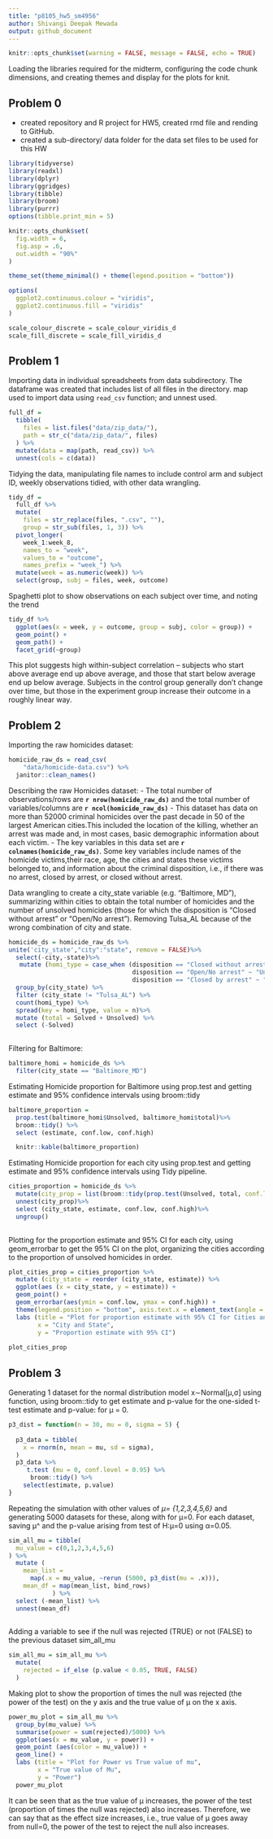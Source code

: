 ```yaml
---
title: "p8105_hw5_sm4956"
author: Shivangi Deepak Mewada
output: github_document
---
```


```r
knitr::opts_chunk$set(warning = FALSE, message = FALSE, echo = TRUE)
```
Loading the libraries required for the midterm, configuring the code chunk dimensions, and creating themes and display for the plots for knit.


## Problem 0
* created repository and R project for HW5, created rmd file and rending to GitHub. 
* created a sub-directory/ data folder for the data set files to be used for this HW

```r
library(tidyverse)
library(readxl)
library(dplyr)
library(ggridges)
library(tibble)
library(broom)
library(purrr)
options(tibble.print_min = 5)

knitr::opts_chunk$set(
  fig.width = 6,
  fig.asp = .6,
  out.width = "90%"
)

theme_set(theme_minimal() + theme(legend.position = "bottom"))

options(
  ggplot2.continuous.colour = "viridis",
  ggplot2.continuous.fill = "viridis"
)

scale_colour_discrete = scale_colour_viridis_d
scale_fill_discrete = scale_fill_viridis_d
```

## Problem 1

Importing data in individual spreadsheets from data subdirectory. The dataframe was created that includes list of all files in the directory. map used to import data using `read_csv` function; and unnest used.
```r
full_df = 
  tibble(
    files = list.files("data/zip_data/"),
    path = str_c("data/zip_data/", files)
  ) %>% 
  mutate(data = map(path, read_csv)) %>% 
  unnest(cols = c(data))
```

Tidying the data, manipulating file names to include control arm and subject ID, weekly observations tidied, with other data wrangling.
```r
tidy_df = 
  full_df %>% 
  mutate(
    files = str_replace(files, ".csv", ""),
    group = str_sub(files, 1, 3)) %>% 
  pivot_longer(
    week_1:week_8,
    names_to = "week",
    values_to = "outcome",
    names_prefix = "week_") %>% 
  mutate(week = as.numeric(week)) %>% 
  select(group, subj = files, week, outcome)
```

Spaghetti plot to show observations on each subject over time, and noting the trend
```r
tidy_df %>% 
  ggplot(aes(x = week, y = outcome, group = subj, color = group)) + 
  geom_point() + 
  geom_path() + 
  facet_grid(~group)
```

This plot suggests high within-subject correlation -- subjects who start above average end up above average, and those that start below average end up below average. Subjects in the control group generally don't change over time, but those in the experiment group increase their outcome in a roughly linear way. 

## Problem 2
Importing the raw homicides dataset:
```r
homicide_raw_ds = read_csv(
    "data/homicide-data.csv") %>%
  janitor::clean_names()
```
Describing the raw Homicides dataset:
- The total number of observations/rows are **`r nrow(homicide_raw_ds)`** and the total number of variables/columns are **`r ncol(homicide_raw_ds)`**
- This dataset has data on more than 52000 criminal homicides over the past decade in 50 of the largest American cities.This  included the location of the killing, whether an arrest was made and, in most cases, basic demographic information about each victim.
- The key variables in this data set are **`r colnames(homicide_raw_ds)`**. Some key variables include names of the homicide victims,their race, age, the cities and states these victims belonged to, and information about the criminal disposition, i.e., if there was no arrest, closed by arrest, or closed without arrest.

Data wrangling to create a city_state variable (e.g. “Baltimore, MD”), summarizing within cities to obtain the total number of homicides and the number of unsolved homicides (those for which the disposition is “Closed without arrest” or “Open/No arrest”).
Removing Tulsa_AL because of the wrong combination of city and state.
```r
homicide_ds = homicide_raw_ds %>%
unite('city_state',"city":"state", remove = FALSE)%>%
  select(-city,-state)%>%
   mutate (homi_type = case_when (disposition == "Closed without arrest" ~ "Unsolved", 
                                  disposition == "Open/No arrest" ~ "Unsolved", 
                                  disposition == "Closed by arrest" ~ "Solved" )) %>%
  group_by(city_state) %>%
  filter (city_state != "Tulsa_AL") %>%
  count(homi_type) %>%
  spread(key = homi_type, value = n)%>%
  mutate (total = Solved + Unsolved) %>%
  select (-Solved)
  
```

Filtering for Baltimore:
```r
baltimore_homi = homicide_ds %>%
  filter(city_state == "Baltimore_MD")
```

Estimating Homicide proportion for Baltimore using prop.test and getting estimate and 95% confidence intervals using broom::tidy
```r
baltimore_proportion = 
  prop.test(baltimore_homi$Unsolved, baltimore_homi$total)%>%
  broom::tidy() %>%
  select (estimate, conf.low, conf.high)

  knitr::kable(baltimore_proportion)
```

Estimating Homicide proportion for each city using prop.test and getting estimate and 95% confidence intervals using Tidy pipeline. 
```r
cities_proportion = homicide_ds %>%
  mutate(city_prop = list(broom::tidy(prop.test(Unsolved, total, conf.level=0.95)))) %>%
  unnest(city_prop)%>%
  select (city_state, estimate, conf.low, conf.high)%>%
  ungroup()
 
```

Plotting for the proportion estimate and 95% CI for each city, using geom_errorbar to get the 95% CI on the plot, organizing the cities according to the proportion of unsolved homicides in order.
```r
plot_cities_prop = cities_proportion %>%
  mutate (city_state = reorder (city_state, estimate)) %>%
  ggplot(aes (x = city_state, y = estimate)) + 
  geom_point() + 
  geom_errorbar(aes(ymin = conf.low, ymax = conf.high)) + 
  theme(legend.position = "bottom", axis.text.x = element_text(angle = 60, hjust = 1)) + 
  labs (title = "Plot for proportion estimate with 95% CI for Cities and states",
        x = "City and State",
        y = "Proportion estimate with 95% CI")
  
plot_cities_prop
```

## Problem 3
Generating 1 dataset for the normal distribution model x∼Normal[μ,σ] using function, using broom::tidy to get estimate and p-value for the one-sided t-test estimate and p-value: for μ = 0.
```r
p3_dist = function(n = 30, mu = 0, sigma = 5) {
  
  p3_data = tibble(
    x = rnorm(n, mean = mu, sd = sigma),
  )
  p3_data %>%
     t.test (mu = 0, conf.level = 0.95) %>%
      broom::tidy() %>%
    select(estimate, p.value)
}

```

Repeating the simulation with other values of *μ= {1,2,3,4,5,6}* and generating 5000 datasets for these, along with for μ=0. For each dataset, saving μ^ and the p-value arising from test of H:μ=0 using α=0.05.
```r
sim_all_mu = tibble(
  mu_value = c(0,1,2,3,4,5,6)
) %>%
  mutate (
    mean_list =
      map(.x = mu_value, ~rerun (5000, p3_dist(mu = .x))),
    mean_df = map(mean_list, bind_rows)
            ) %>%
  select (-mean_list) %>%
  unnest(mean_df) 
  
```

Adding a variable to see if the null was rejected (TRUE) or not (FALSE) to the previous dataset sim_all_mu
```r
sim_all_mu = sim_all_mu %>%
  mutate(
    rejected = if_else (p.value < 0.05, TRUE, FALSE)
  )
```

Making plot to show the proportion of times the null was rejected (the power of the test) on the y axis and the true value of μ on the x axis.
```r
power_mu_plot = sim_all_mu %>%
  group_by(mu_value) %>%
  summarise(power = sum(rejected)/5000) %>%
  ggplot(aes(x = mu_value, y = power)) +
  geom_point (aes(color = mu_value)) +
  geom_line() + 
  labs (title = "Plot for Power vs True value of mu",
        x = "True value of Mu",
        y = "Power")
  power_mu_plot
```

It can be seen that as the true value of μ increases, the power of the test (proportion of times the null was rejected) also increases. Therefore, we can say that as the effect size increases, i.e., true value of μ goes away from null=0, the power of the test to reject the null also increases.

